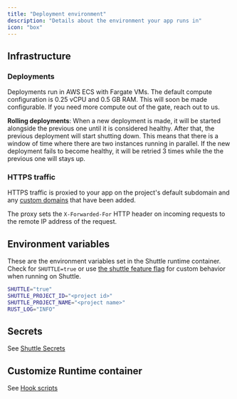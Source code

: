 ```yaml
---
title: "Deployment environment"
description: "Details about the environment your app runs in"
icon: "box"
---
```


## Infrastructure

### Deployments

Deployments run in AWS ECS with Fargate VMs.
The default compute configuration is 0.25 vCPU and 0.5 GB RAM.
This will soon be made configurable.
If you need more compute out of the gate, reach out to us.

**Rolling deployments**:
When a new deployment is made, it will be started alongside the previous one until it is considered healthy.
After that, the previous deployment will start shutting down.
This means that there is a window of time where there are two instances running in parallel.
If the new deployment fails to become healthy, it will be retried 3 times while the the previous one will stays up.

### HTTPS traffic

HTTPS traffic is proxied to your app on the project's default subdomain and any [custom domains]() that have been added.

The proxy sets the `X-Forwarded-For` HTTP header on incoming requests to the remote IP address of the request.

## Environment variables

These are the environment variables set in the Shuttle runtime container.
Check for `SHUTTLE=true` or use [the shuttle feature flag](./project-configuration#cargo-feature-flags) for custom behavior when running on Shuttle.

```bash
SHUTTLE="true"
SHUTTLE_PROJECT_ID="<project id>"
SHUTTLE_PROJECT_NAME="<project name>"
RUST_LOG="INFO"
```

## Secrets

See [Shuttle Secrets](/resources/shuttle-secrets)

## Customize Runtime container

See [Hook scripts](/docs/builds#experimental-hook-scripts)

